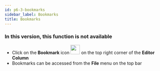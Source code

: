 ```yaml
---
id: p6-3-bookmarks
sidebar_label: Bookmarks
title: Bookmarks
---
```

<h3> In this version, this function is not available </h3> 

- Click on the **Bookmark** icon <img src="/autographaAssetsV2/how-to/bookmark.png" width="30px" alt=""/> on the top right corner of the **Editor Column**
- Bookmarks can be accessed from the **File** menu on the top bar

<!-- <img src="/assets/bookmarks.png"  width="1000px" alt="notification"/> -->